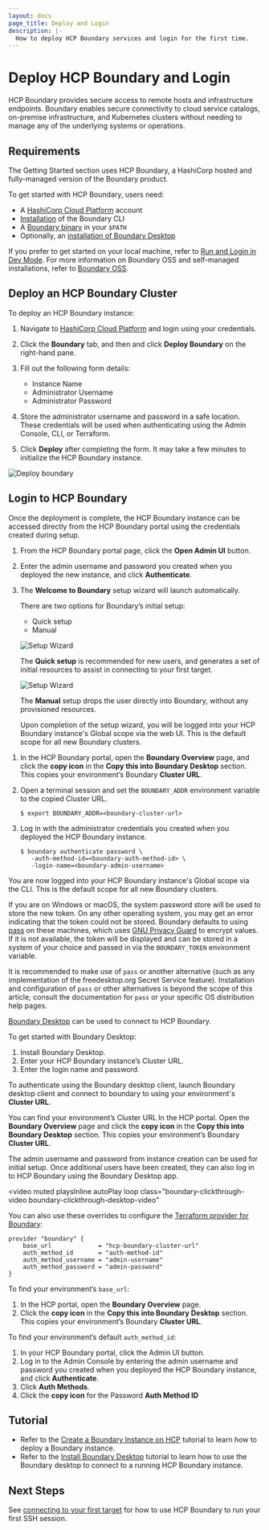 ```yaml
---
layout: docs
page_title: Deploy and Login
description: |-
  How to deploy HCP Boundary services and login for the first time.
---
```


# Deploy HCP Boundary and Login

HCP Boundary provides secure access to remote hosts and infrastructure
endpoints. Boundary enables secure connectivity to cloud service catalogs,
on-premise infrastructure, and Kubernetes clusters without needing to manage any
of the underlying systems or operations.

## Requirements

The Getting Started section uses HCP Boundary, a HashiCorp hosted and
fully-managed version of the Boundary product.

To get started with HCP Boundary, users need:

- A [HashiCorp Cloud Platform](https://portal.cloud.hashicorp.com/sign-up)
  account
- [Installation](/boundary/tutorials/hcp-getting-started/hcp-getting-started-install)
  of the Boundary CLI
- A [Boundary binary](/boundary/downloads) in your `$PATH`
- Optionally, an [installation of Boundary
  Desktop](/boundary/tutorials/hcp-getting-started/hcp-getting-started-desktop-app)

If you prefer to get started on your local machine, refer to [Run and Login in
Dev Mode](/boundary/docs/oss/installing/run-and-login). For more information on Boundary
OSS and self-managed installations, refer to [Boundary OSS](/boundary/docs/oss).

## Deploy an HCP Boundary Cluster

To deploy an HCP Boundary instance:

1. Navigate to [HashiCorp Cloud Platform](https://portal.cloud.hashicorp.com/)
   and login using your credentials.

1. Click the **Boundary** tab, and then and click **Deploy Boundary** on the
   right-hand pane.

1. Fill out the following form details:

   - Instance Name
   - Administrator Username
   - Administrator Password

1. Store the administrator username and password in a safe location. These
   credentials will be used when authenticating using the Admin Console, CLI, or
   Terraform.

1. Click **Deploy** after completing the form. It may take a few minutes to
   initialize the HCP Boundary instance.

![Deploy boundary](/img/hcp-deploy-form.png)

## Login to HCP Boundary

Once the deployment is complete, the HCP Boundary instance can be accessed
directly from the HCP Boundary portal using the credentials created during
setup.

1. From the HCP Boundary portal page, click the **Open Admin UI** button.

1. Enter the admin username and password you created when you deployed the new
instance, and click **Authenticate**.

1. The **Welcome to Boundary** setup wizard will launch automatically.

   There are two options for Boundary’s initial setup:

   - Quick setup
   - Manual

   ![Setup Wizard](/img/setup-wizard.png)

   The **Quick setup** is recommended for new users, and generates a set of initial
   resources to assist in connecting to your first target.

   ![Setup Wizard](/img/setup-wizard-address-target.png)

   The **Manual** setup drops the user directly into Boundary, without any
   provisioned resources.

   Upon completion of the setup wizard, you will be logged into your HCP Boundary
   instance's Global scope via the web UI. This is the default scope for all new
   Boundary clusters.

<Tabs>
<Tab heading="CLI">

1. In the HCP Boundary portal, open the **Boundary Overview** page, and click
the **copy icon** in the **Copy this into Boundary Desktop** section. This
copies your environment’s Boundary **Cluster URL**.

1. Open a terminal session and set the `BOUNDARY_ADDR` environment variable to
the copied Cluster URL.

    ```shell-session
    $ export BOUNDARY_ADDR=<boundary-cluster-url>
    ```

1. Log in with the administrator credentials you created when you deployed the
HCP Boundary instance.

    ```shell-session
    $ boundary authenticate password \
       -auth-method-id=<boundary-auth-method-id> \
       -login-name=<boundary-admin-username>
    ```

You are now logged into your HCP Boundary instance's Global scope via the CLI.
This is the default scope for all new Boundary clusters.

If you are on Windows or macOS, the system password store will be used to store
the new token. On any other operating system, you may get an error indicating
that the token could not be stored. Boundary defaults to using
[pass](https://www.passwordstore.org/) on these machines, which uses [GNU
Privacy Guard](https://gnupg.org/) to encrypt values. If it is not available,
the token will be displayed and can be stored in a system of your choice and
passed in via the `BOUNDARY_TOKEN` environment variable.

It is recommended to make use of `pass` or another alternative (such as any
implementation of the freedesktop.org Secret Service feature). Installation and
configuration of `pass` or other alternatives is beyond the scope of this
article; consult the documentation for `pass` or your specific OS distribution
help pages.

</Tab>
<Tab heading="Desktop Client">


[Boundary Desktop](/boundary/downloads) can be used to
connect to HCP Boundary.

To get started with Boundary Desktop:

1. Install Boundary Desktop.
1. Enter your HCP Boundary instance’s Cluster URL.
1. Enter the login name and password.

To authenticate using the Boundary desktop client, launch Boundary desktop
client and connect to boundary to using your environment's **Cluster URL**.

You can find your environment’s Cluster URL In the HCP portal. Open the
**Boundary Overview** page and click the **copy icon** in the **Copy this into
Boundary Desktop** section. This copies your environment’s Boundary **Cluster
URL**.

The admin username and password from instance creation can be used for initial
setup. Once additional users have been created, they can also log in to HCP
Boundary using the Boundary Desktop app.


<video
  muted
  playsInline
  autoPlay
  loop
  class="boundary-clickthrough-video boundary-clickthrough-desktop-video"
>
  <source
    type="video/mp4"
    src="https://www.datocms-assets.com/2885/1613612831-boundary-desktop-clickthrough-authenticate-v1-0-0.mp4"
  />
</video>

</Tab>
<Tab heading="Terraform">


You can also use these overrides to configure the [Terraform provider for
Boundary](https://registry.terraform.io/providers/hashicorp/boundary):

```hcl
provider "boundary" {
    base_url             = "hcp-boundary-cluster-url"
    auth_method_id       = "auth-method-id"
    auth_method_username = "admin-username"
    auth_method_password = "admin-password"
}
```

To find your environment’s `base_url`:

1. In the HCP portal, open the **Boundary Overview** page.
1. Click the **copy icon** in the **Copy this into Boundary Desktop** section.
   This copies your environment’s Boundary **Cluster URL**.

To find your environment’s default `auth_method_id`:

1. In your HCP Boundary portal, click the Admin UI button.
1. Log in to the Admin Console by entering the admin username and password you
   created when you deployed the HCP Boundary instance, and click **Authenticate**.
1. Click **Auth Methods**.
1. Click the **copy icon** for the Password **Auth Method ID**

</Tab>
</Tabs>

## Tutorial

- Refer to the [Create a Boundary Instance on
  HCP](/boundary/tutorials/hcp-getting-started/hcp-getting-started-create)
  tutorial to learn how to deploy a Boundary instance.
- Refer to the [Install Boundary
  Desktop](/boundary/tutorials/hcp-getting-started/hcp-getting-started-desktop-app)
  tutorial to learn how to use the Boundary desktop to connect to a running HCP
  Boundary instance.


## Next Steps

See [connecting to your first target](/boundary/docs/getting-started/connect-to-target)
for how to use HCP Boundary to run your first SSH session.
